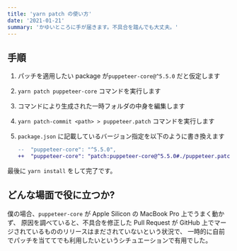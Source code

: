 ```yaml
---
title: 'yarn patch の使い方'
date: '2021-01-21'
summary: 'かゆいところに手が届きます。不具合を踏んでも大丈夫。'
---
```


## 手順

1. パッチを適用したい package が`puppeteer-core@^5.5.0` だと仮定します
2. `yarn patch puppeteer-core` コマンドを実行します
3. コマンドにより生成された一時フォルダの中身を編集します
4. `yarn patch-commit <path> > puppeteer.patch` コマンドを実行します
5. `package.json` に記載しているバージョン指定を以下のように書き換えます

    ```diff
    --  "puppeteer-core": "^5.5.0",
    ++  "puppeteer-core": "patch:puppeteer-core@^5.5.0#./puppeteer.patch",
    ```

最後に `yarn install` をして完了です。

## どんな場面で役に立つか?

僕の場合、`puppeteer-core` が Apple Silicon の MacBook Pro 上でうまく動かず、
原因を調べていると、不具合を修正した Pull Request が GitHub 上でマージされているもののリリースはまだされていないという状況で、
一時的に自前でパッチを当ててでも利用したいというシチュエーションで有用でした。
